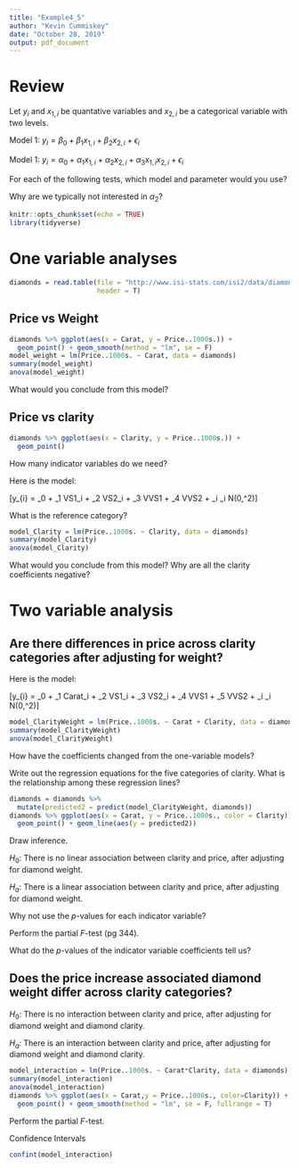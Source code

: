 ```yaml
---
title: "Example4_5"
author: "Kevin Cummiskey"
date: "October 28, 2019"
output: pdf_document
---
```


# Review

Let $y_i$ and $x_{1,i}$ be quantative variables and $x_{2,i}$ be a categorical variable with two levels.

Model 1: $y_i = \beta_0 + \beta_1x_{1,i} + \beta_2 x_{2,i} + \epsilon_i$

Model 1: $y_i = \alpha_0 + \alpha_1x_{1,i} + \alpha_2 x_{2,i} + \alpha_3 x_{1,i}x_{2,i} + \epsilon_i$

For each of the following tests, which model and parameter would you use?

\begin{enumerate}
  \item There is a linear association between $x_{2}$ and y after adjusting for $x_1$.
  \item There is a linear association between $x_1$ and $y$ for subjects in the reference group of $x_2$.
  \item There is a linear assocation between $x_1$ and $y$ for subjects not in the reference group of $x_2$.
  \item The effect of $x_1$ on $y$ differs by level of $x_2$.
\end{enumerate}

Why are we typically not interested in $\alpha_2$? 

\vspace{0.5in}

```r
knitr::opts_chunk$set(echo = TRUE)
library(tidyverse)
```

# One variable analyses

```r
diamonds = read.table(file = "http://www.isi-stats.com/isi2/data/diamonds.txt",
                      header = T)
```



## Price vs Weight

```r
diamonds %>% ggplot(aes(x = Carat, y = Price..1000s.)) +
  geom_point() + geom_smooth(method = "lm", se = F)
model_weight = lm(Price..1000s. ~ Carat, data = diamonds)
summary(model_weight)
anova(model_weight)
```

What would you conclude from this model?

\vspace{1in}


## Price vs clarity

```r
diamonds %>% ggplot(aes(x = Clarity, y = Price..1000s.)) +
  geom_point()
```

How many indicator variables do we need?

\vspace{0.25in}

Here is the model:

\[y_{i} = \beta_0 + \beta_1 VS1_i + \beta_2 VS2_i + \beta_3 VVS1 + \beta_4 VVS2 + 
\epsilon_i \quad \epsilon_i \sim N(0,\sigma^2)\]

What is the reference category?

\vspace{0.25in}


```r
model_Clarity = lm(Price..1000s. ~ Clarity, data = diamonds)
summary(model_Clarity)
anova(model_Clarity)
```

What would you conclude from this model? Why are all the clarity coefficients negative?

\vspace{1in}

# Two variable analysis

## Are there differences in price across clarity categories after adjusting for weight?

Here is the model:

\[y_{i} = \beta_0 + \beta_1 Carat_i + \beta_2 VS1_i + \beta_3 VS2_i + \beta_4 VVS1 + \beta_5 VVS2 + 
\epsilon_i \quad \epsilon_i \sim N(0,\sigma^2)\]

```r
model_ClarityWeight = lm(Price..1000s. ~ Carat + Clarity, data = diamonds)
summary(model_ClarityWeight)
anova(model_ClarityWeight)
```

How have the coefficients changed from the one-variable models?

\vspace{1in}

Write out the regression equations for the five categories of clarity. What is the relationship among these regression lines?

\vspace{1in}

```r
diamonds = diamonds %>% 
  mutate(predicted2 = predict(model_ClarityWeight, diamonds))
diamonds %>% ggplot(aes(x = Carat, y = Price..1000s., color = Clarity)) +
  geom_point() + geom_line(aes(y = predicted2))
```

Draw inference.

$H_0:$ There is no linear association between clarity and price, after adjusting for diamond weight.

$H_a:$ There is a linear association between clarity and price, after adjusting for diamond weight.

Why not use the $p$-values for each indicator variable?

\vspace{0.5in}

Perform the partial $F$-test (pg 344). 

\vspace{2in}

What do the $p$-values of the indicator variable coefficients tell us?

\vspace{0.5in}

## Does the price increase associated diamond weight differ across clarity categories?

$H_0:$ There is no interaction between clarity and price, after adjusting for diamond weight and diamond clarity.

$H_a:$ There is an interaction between clarity and price, after adjusting for diamond weight and diamond clarity.

```r
model_interaction = lm(Price..1000s. ~ Carat*Clarity, data = diamonds)
summary(model_interaction)
anova(model_interaction)
diamonds %>% ggplot(aes(x = Carat,y = Price..1000s., color=Clarity)) +
  geom_point() + geom_smooth(method = "lm", se = F, fullrange = T)
```

Perform the partial $F$-test.

\vspace{2in}

Confidence Intervals

```r
confint(model_interaction)
```



